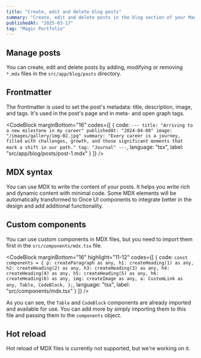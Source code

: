 ```yaml
---
title: "Create, edit and delete blog posts"
summary: "Create, edit and delete posts in the blog section of your Magic Portfolio."
publishedAt: "2025-03-17"
tag: "Magic Portfolio"
---
```


## Manage posts

You can create, edit and delete posts by adding, modifying or removing `*.mdx` files in the `src/app/blog/posts` directory.

## Frontmatter

The frontmatter is used to set the post's metadata: title, description, image, and tags. It's used in the post's page and in meta- and open graph tags.

<CodeBlock
    marginBottom="16"
    codes={[
      {
        code:
`---
title: "Arriving to a new milestone in my career"
publishedAt: "2024-04-08"
image: "/images/gallery/img-02.jpg"
summary: "Every career is a journey, filled with challenges, growth, and those significant moments that mark a shift in our path."
tag: "Journal"
---`,
        language: "tsx",
        label: "src/app/blog/posts/post-1.mdx"
      }
    ]}
/>

## MDX syntax

You can use MDX to write the content of your posts. It helps you write rich and dynamic content with minimal code. Some MDX elements will be automatically transformed to Once UI components to integrate better in the design and add additional functionality.

## Custom components

You can use custom components in MDX files, but you need to import them first in the `src/components/mdx.tsx` file.

<CodeBlock
    marginBottom="16"
    highlight="11-12"
    codes={[
      {
        code:
`const components = {
    p: createParagraph as any,
    h1: createHeading(1) as any,
    h2: createHeading(2) as any,
    h3: createHeading(3) as any,
    h4: createHeading(4) as any,
    h5: createHeading(5) as any,
    h6: createHeading(6) as any,
    img: createImage as any,
    a: CustomLink as any,
    Table,
    CodeBlock,
};`,
        language: "tsx",
        label: "src/components/mdx.tsx"
      }
    ]}
/>

As you can see, the `Table` and `CodeBlock` components are already imported and available for use. You can add more by simply importing them to this file and passing them to the `components` object.

## Hot reload

Hot reload of MDX files is currently not supported, but we're working on it.